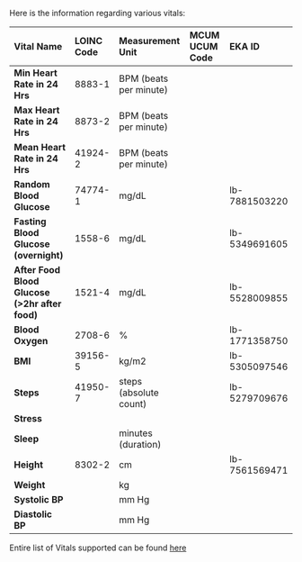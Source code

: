 Here is the information regarding various vitals:

| **Vital Name**                                    | **LOINC Code** | **Measurement Unit**      | **MCUM UCUM Code**   | **EKA ID**        |
|:--------------------------------------------------|:---------------|:--------------------------|:---------------------|:------------------|
| **Min Heart Rate in 24 Hrs**                      | 8883-1         | BPM (beats per minute)    |                      |                   |
| **Max Heart Rate in 24 Hrs**                      | 8873-2         | BPM (beats per minute)    |                      |                   |
| **Mean Heart Rate in 24 Hrs**                     | 41924-2        | BPM (beats per minute)    |                      |                   |
| **Random Blood Glucose**                          | 74774-1        | mg/dL                     |                      | lb-7881503220     |
| **Fasting Blood Glucose (overnight)**             | 1558-6         | mg/dL                     |                      | lb-5349691605     |
| **After Food Blood Glucose (>2hr after food)**    | 1521-4         | mg/dL                     |                      | lb-5528009855     |
| **Blood Oxygen**                                  | 2708-6         | %                         |                      | lb-1771358750     |
| **BMI**                                           | 39156-5        | kg/m2                     |                      | lb-5305097546     |
| **Steps**                                         | 41950-7        | steps (absolute count)    |                      | lb-5279709676     |
| **Stress**                                        |                |                           |                      |                   |
| **Sleep**                                         |                | minutes (duration)        |                      |                   |
| **Height**                                        | 8302-2         | cm                        |                      | lb-7561569471     |
| **Weight**                                        |                | kg                        |                      |                   |
| **Systolic BP**                                   |                | mm Hg                     |                      |                   |
| **Diastolic BP**                                  |                | mm Hg                     |                      |                   |


Entire list of Vitals supported can be found [here](https://ekacare.notion.site/726b13df13ea4409b0cd30c6f3a80315?v=dcd10c722d3149d880ae889b06f4820a)